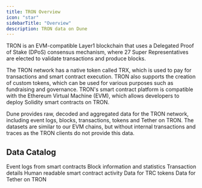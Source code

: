 ```yaml
---
title: TRON Overview
icon: "star"
sidebarTitle: "Overview"
description: TRON data on Dune
---
```


TRON is an EVM-compatible Layer1 blockchain that uses a Delegated Proof of Stake (DPoS) consensus mechanism, where 27 Super Representatives are elected to validate transactions and produce blocks.

The TRON network has a native token called TRX, which is used to pay for transactions and smart contract execution. TRON also supports the creation of custom tokens, which can be used for various purposes such as fundraising and governance. TRON's smart contract platform is compatible with the Ethereum Virtual Machine (EVM), which allows developers to deploy Solidity smart contracts on TRON.

Dune provides raw, decoded and aggregated data for the TRON network, including event logs, blocks, transactions, tokens and Tether on TRON.
The datasets are similar to our EVM chains, but without internal transactions and traces as the TRON clients do not provide this data.

## Data Catalog

<CardGroup cols={2}>
  <Card title="Logs" icon="bolt" href="/data-catalog/tron/raw/logs">
    Event logs from smart contracts
  </Card>
  <Card title="Blocks" icon="cubes" href="/data-catalog/tron/raw/blocks">
    Block information and statistics
  </Card>
  <Card title="Transactions" icon="message-arrow-up" href="/data-catalog/tron/raw/transactions">
    Transaction details
  </Card>
  <Card title="Decoded" icon="file" href="/data-catalog/tron/decoded/">
    Human readable smart contract activity
  </Card>
  <Card title="Tokens" icon="database" href="/data-catalog/tron/tokens/overview">
    Data for TRC tokens
  </Card>
  <Card title="Tether" icon="coin" href="/data-catalog/tron/tether">
    Data for Tether on TRON
  </Card>
</CardGroup>
